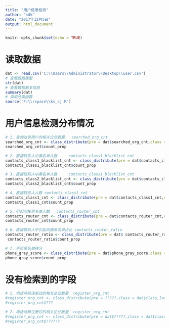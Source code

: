 ```yaml
---
title: "用户信息检测"
author: "sdk"
date: "2017年12月5日"
output: html_document
---
```


```r
knitr::opts_chunk$set(echo = TRUE)
```

# 读取数据
```r
dat <- read.csv('C:\\Users\\Administrator\\Desktop\\user.csv')
# 查看数据类型
str(dat)
# 查看数据基本信息
summary(dat)
# 调用分类函数
source('F:\\rspace\\ks_sj.R')
```




# 用户信息检测分布情况
```r
# 1、查询过该用户的相关企业数量	searched_org_cnt
searched_org_cnt <- class_distribute(pre = dat$searched_org_cnt,class = dat$class,low = 0,high = 90,by=5)
searched_org_cnt$count_prop

# 2、直接联系人中黑名单人数 	contacts_class1_blacklist_cnt
contacts_class1_blacklist_cnt <- class_distribute(pre = dat$contacts_class1_blacklist_cnt,class = dat$class,low = 0,high = 40,by=2)
contacts_class1_blacklist_cnt$count_prop

# 3、直接联系人中黑名单人数 	contacts_class1_blacklist_cnt
contacts_class2_blacklist_cnt <- class_distribute(pre = dat$contacts_class2_blacklist_cnt,class = dat$class,low = 0,high = 1000,by=50)
contacts_class2_blacklist_cnt$count_prop

# 4、直接联系人人数	contacts_class1_cnt
contacts_class1_cnt <- class_distribute(pre = dat$contacts_class1_cnt,class = dat$class,low = 0,high = 300,by=20)
contacts_class1_cnt$count_prop

# 5、引起间接黑名单人数	contacts_router_cnt
contacts_router_cnt <- class_distribute(pre = dat$contacts_router_cnt,class = dat$class,low = 0,high = 200,by=10)
contacts_router_cnt$count_prop

# 6、直接联系人中引起间接黑名单占比	contacts_router_ratio
contacts_router_ratio <- class_distribute(pre = dat$ contacts_router_ratio,class = dat$class,low = 0,high = 1,by=0.05)
 contacts_router_ratio$count_prop

# 7、手机黑名单得分
phone_gray_score <- class_distribute(pre = dat$phone_gray_score,class = dat$class,low = 0,high = 100,by=5)
phone_gray_score$count_prop

```

# 没有检索到的字段
```r
# 1、电话号码注册过的相关企业数量	register_org_cnt
#register_org_cnt <- class_distribute(pre = ?????,class = dat$class,low = 0,high = 90,by=5)
#register_org_cnt$???

# 2、电话号码注册过的相关企业数量	register_org_cnt
#register_org_cnt <- class_distribute(pre = dat$?????,class = dat$class,low = 0,high = 90,by=5)
#register_org_cnt$??????

```
